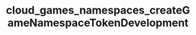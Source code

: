 ---
title: "cloud_games_namespaces_createGameNamespaceTokenDevelopment"
openapi: "POST /games/{game_id}/namespaces/{namespace_id}/tokens/development"
---